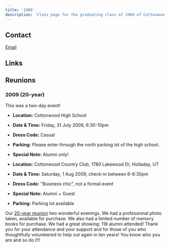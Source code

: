 ```yaml
---
title: '1989'
description: 'Class page for the graduating class of 1989 of Cottonwood High School.'
---
```


## Contact

[Email](mailto:cottonwoodclassof89@gmail.com)

## Links


<CardGrid>
  <LinkCard
    title="Class of 1989 Blog"
    href="https://cottonwoodclassof89.blogspot.com/"
  />
</CardGrid>

## Reunions

### 2009 (20-year)

This was a two-day event!

- **Location:** Cottonwood High School
- **Date & Time:** Friday, 31 July 2009, 6:30-10pm
- **Dress Code:** Casual
- **Parking:** Please enter through the north parking lot of the high school.
- **Special Note:** Alumni only!

- **Location:** Cottonwood Country Club, 1780 Lakewood Dr, Holladay, UT
- **Date & Time:** Saturday, 1 Aug 2009, check-in between 6-6:30pm
- **Dress Code:** "Business chic", not a formal event
- **Special Note:** Alumni + Guest
- **Parking:** Parking lot available

Our [20-year reunion](https://cottonwoodclassof89.blogspot.com/2009/07/final-details.html) two wonderful evenings.
We had a professional photo taken, available for purchase.
We also had a limited number of memory books for purchase.
We had a great showing: 118 alumni attended!
Thank you for your attendance and your support and for those of you who thoughtfully volunteered to help out again in ten years!
You know who you are and so do I!!!

